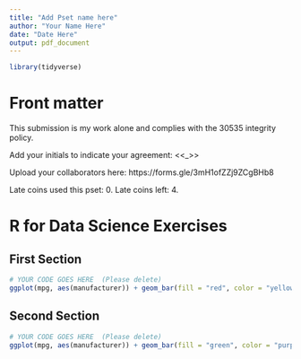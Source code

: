 ```yaml
---
title: "Add Pset name here"
author: "Your Name Here"
date: "Date Here"
output: pdf_document
---
```


```r
library(tidyverse)
```

<!-- .Rmd files use  markdown, a text mark up language, to provide formating.-->

<!--Text include within these strange arrows are comments and will not show up when you knit-->

# Front matter

This submission is my work alone and complies with the 30535 integrity policy.

Add your initials to indicate your agreement: \<\<\_\>\>

Upload your collaborators here: https://forms.gle/3mH1ofZZj9ZCgBHb8

Late coins used this pset: 0. Late coins left: 4. <!--You may use one for a given assignment.-->

# R for Data Science Exercises

<!--Note: Please do not restate questions in your submissions, directly write your answer--->

## First Section

<!--(Notice the use of two `##`)-->

```r
# YOUR CODE GOES HERE  (Please delete)
ggplot(mpg, aes(manufacturer)) + geom_bar(fill = "red", color = "yellow", linewidth = 2)
```


## Second Section

```r
# YOUR CODE GOES HERE  (Please delete)
ggplot(mpg, aes(manufacturer)) + geom_bar(fill = "green", color = "purple", linewidth = 2)
```

